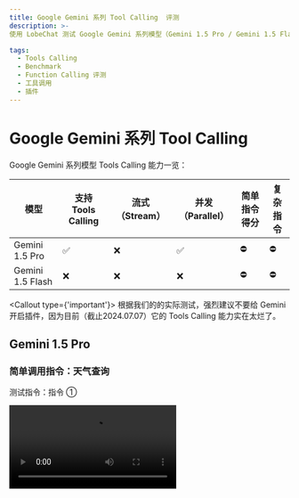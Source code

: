 ```yaml
---
title: Google Gemini 系列 Tool Calling  评测
description: >-
使用 LobeChat 测试 Google Gemini 系列模型（Gemini 1.5 Pro / Gemini 1.5 Flash） 的工具调用（Function Calling）能力，并展现评测结果

tags:
  - Tools Calling
  - Benchmark
  - Function Calling 评测
  - 工具调用
  - 插件
---
```


# Google Gemini 系列 Tool Calling

Google Gemini 系列模型 Tools Calling 能力一览：

| 模型 | 支持 Tools Calling | 流式 （Stream） | 并发（Parallel） | 简单指令得分 | 复杂指令 |
| --- | --- | --- | --- | --- | --- |
| Gemini 1.5 Pro | ✅ | ❌ | ✅ | ⛔ | ⛔ |
| Gemini 1.5 Flash | ❌ | ❌ | ❌ | ⛔ | ⛔ |

<Callout type={'important'}>
  根据我们的的实际测试，强烈建议不要给 Gemini 开启插件，因为目前（截止2024.07.07）它的 Tools Calling
  能力实在太烂了。
</Callout>

## Gemini 1.5 Pro

### 简单调用指令：天气查询

测试指令：指令 ①

<Video src="https://github.com/lobehub/lobe-chat/assets/28616219/a5a35431-2a15-4e79-97d5-502637f829bc" />

Gemini 输出的 json 中，name 是错误的，因此 LobeChat 无法识别到它调用了什么插件。（入参中，天气插件的 name 为 `realtime-weather____fetchCurrentWeather`，而 Gemini 返回的是 `weather____fetchCurrentWeather`）。

<Image
  alt="Gemini 1.5 Pro 简单指令的 Tools Calling"
  src="https://github.com/lobehub/lobe-chat/assets/28616219/1e077799-c25e-43c7-8492-c5c0bb9aed9b"
/>

<details>
  <summary>Tools Calling 原始输出：</summary>

```yml
[stream start] 2024-7-7 17:53:25.647
[chunk 0] 2024-7-7 17:53:25.654
{"candidates":[{"content":{"parts":[{"text":"好的"}],"role":"model"},"finishReason":"STOP","index":0}],"usageMetadata":{"promptTokenCount":95,"candidatesTokenCount":1,"totalTokenCount":96}}

[chunk 1] 2024-7-7 17:53:26.288
{"candidates":[{"content":{"parts":[{"text":"\n\n"}],"role":"model"},"finishReason":"STOP","index":0,"safetyRatings":[{"category":"HARM_CATEGORY_SEXUALLY_EXPLICIT","probability":"NEGLIGIBLE"},{"category":"HARM_CATEGORY_HATE_SPEECH","probability":"NEGLIGIBLE"},{"category":"HARM_CATEGORY_HARASSMENT","probability":"NEGLIGIBLE"},{"category":"HARM_CATEGORY_DANGEROUS_CONTENT","probability":"NEGLIGIBLE"}]}],"usageMetadata":{"promptTokenCount":95,"candidatesTokenCount":1,"totalTokenCount":96}}

[chunk 2] 2024-7-7 17:53:26.336
{"candidates":[{"content":{"parts":[{"functionCall":{"name":"weather____fetchCurrentWeather","args":{"city":"杭州"}}},{"functionCall":{"name":"weather____fetchCurrentWeather","args":{"city":"北京"}}}],"role":"model"},"finishReasoSTOP","index":0,"safetyRatings":[{"category":"HARM_CATEGORY_SEXUALLY_EXPLICIT","probability":"NEGLIGIBLE"},{"category":"HARM_CATEGORY_HATE_SPEECH","probability":"NEGLIGIBLE"},{"category":"HARM_CATEGORY_HARASSMENT","probability":"NEGLIGIBLE"},{"category":"HARM_CATEGORY_DANGEROUS_CONTENT","probability":"NEGLIGIBLE"}]}],"usageMetadata":{"promptTokenCount":95,"candidatesTokenCount":79,"totalTokenCount":174}}

[stream finished] total chunks: 3
```

</details>

### 复杂调用指令：文生图

测试指令：指令 ②

<Image
  alt="Gemini 1.5 Pro 复杂指令的 Tools Calling"
  src="https://github.com/lobehub/lobe-chat/assets/28616219/a2454a60-3271-4786-861f-d49ceac1316e"
/>

在测试复杂指令集时，Google 直接抛错：

```json
{
  "message": "[400 Bad Request] Invalid JSON payload received. Unknown name \"maxItems\" at 'tools[0].function_declarations[0].parameters.properties[0].value': Cannot find field.\nInvalid JSON payload received. Unknown name \"minItems\" at 'tools[0].function_declarations[0].parameters.properties[0].value': Cannot find field.\nInvalid JSON payload received. Unknown name \"default\" at 'tools[0].function_declarations[0].parameters.properties[1].value': Cannot find field.\nInvalid JSON payload received. Unknown name \"default\" at 'tools[0].function_declarations[0].parameters.properties[3].value': Cannot find field.\nInvalid JSON payload received. Unknown name \"default\" at 'tools[0].function_declarations[0].parameters.properties[4].value': Cannot find field. [{\"@type\":\"type.googleapis.com/google.rpc.BadRequest\",\"fieldViolations\":[{\"field\":\"tools[0].function_declarations[0].parameters.properties[0].value\",\"description\":\"Invalid JSON payload received. Unknown name \\\"maxItems\\\" at 'tools[0].function_declarations[0].parameters.properties[0].value': Cannot find field.\"},{\"field\":\"tools[0].function_declarations[0].parameters.properties[0].value\",\"description\":\"Invalid JSON payload received. Unknown name \\\"minItems\\\" at 'tools[0].function_declarations[0].parameters.properties[0].value': Cannot find field.\"},{\"field\":\"tools[0].function_declarations[0].parameters.properties[1].value\",\"description\":\"Invalid JSON payload received. Unknown name \\\"default\\\" at 'tools[0].function_declarations[0].parameters.properties[1].value': Cannot find field.\"},{\"field\":\"tools[0].function_declarations[0].parameters.properties[3].value\",\"description\":\"Invalid JSON payload received. Unknown name \\\"default\\\" at 'tools[0].function_declarations[0].parameters.properties[3].value': Cannot find field.\"},{\"field\":\"tools[0].function_declarations[0].parameters.properties[4].value\",\"description\":\"Invalid JSON payload received. Unknown name \\\"default\\\" at 'tools[0].function_declarations[0].parameters.properties[4].value': Cannot find field.\"}]}]"
}
```

上述抛错中提到并不支持包含 `maxItems` 的 schema，因此 Gemini 1.5 Pro 相当于无法使用 DallE 插件。

相关 issue:

- [Support for minItems and maxItems for FunctionDeclarationSchemaType.ARRAY?](https://github.com/google-gemini/generative-ai-js/issues/200)
- [Gemini Models unusable when dalle plugin is enabled](https://github.com/lobehub/lobe-chat/issues/2537)

综合以上两个测试来看，Google 的 Tool Calling 能力似乎是支持了，但是几乎没法在日常中使用，我个人认为已经等于虚假宣传了。

## Gemini 1.5 Flash

### 简单调用指令：天气查询

测试指令：指令 ①

<Video src="https://github.com/lobehub/lobe-chat/assets/28616219/6cab77e8-d761-4a91-8325-a61748cebac1" />

而 Gemini 1.5 flash 更为抽象，说完调用就结束了。结合以下原始输出可以看到，Gemini 1.5 Flash 并没有输出 Tool Calling 的数据，因此可以说是完全不可用。

```yml
stream start] 2024-7-7 19:4:50.936
[chunk 0] 2024-7-7 19:4:50.943
{"candidates":[{"content":{"parts":[{"text":"好的"}],"role":"model"},"finishReason":"STOP","index":0}],"usageMetadata":{"promptTokenCount":96,"candidatesTokenCount":1,"totalTokenCount":97}}


[chunk 1] 2024-7-7 19:4:52.209
{"candidates":[{"content":{"parts":[{"text":"，请稍等，我正在查询杭州和北京的天气信息。 "}],"role":"model"},"finishReason":"STOP","index":0,"safetyRatings":[{"category":"HARM_CATEGORY_SEXUALLY_EXPLICIT","probability":"NEGLIGIBLE"ATEGORY_HATE_SPEECH","probability":"NEGLIGIBLE"},{"category":"HARM_CATEGORY_HARASSMENT","probability":"NEGLIGIBLE"},{"category":"HARM_CATEGORY_DANGEROUS_CONTENT","probability":"NEGLIGIBLE"}]}],"usageMetadata":{"promptTokenCount":96,"candidatesTokenCount":16,"totalTokenCount":112}}


[chunk 2] 2024-7-7 19:4:53.288
{"candidates":[{"content":{"parts":[{"text":"\n"}],"role":"model"},"finishReason":"STOP","index":0,"safetyRatings":[{"category":"HARM_CATEGORY_SEXUALLY_EXPLICIT","probability":"NEGLIGIBLE"},{"category":"HARM_CATEGORY_HATE_SPEECH","probability":"NEGLIGIBLE"},{"category":"HARM_CATEGORY_HARASSMENT","probability":"NEGLIGIBLE"},{"category":"HARM_CATEGORY_DANGEROUS_CONTENT","probability":"NEGLIGIBLE"}]}],"usageMetadata":{"promptTokenCount":96,"candidatesTokenCount":16,"totalTokenCount":112}}


[stream finished] total chunks: 3
```

### 复杂调用指令：文生图

测试指令：指令 ②

该指令和 Gemini 1.5 Pro 的复杂指令一样，直接抛错，因此不再详细展开。
